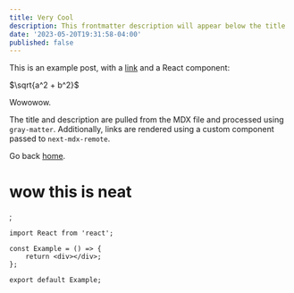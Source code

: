 ```yaml
---
title: Very Cool
description: This frontmatter description will appear below the title
date: '2023-05-20T19:31:58-04:00'
published: false
---
```


This is an example post, with a [link](https://nextjs.org) and a React component:

<TestComponent name="next-mdx-remote" />

$\sqrt{a^2 + b^2}$

Wowowow.

The title and description are pulled from the MDX file and processed using `gray-matter`. Additionally, links are rendered using a custom component passed to `next-mdx-remote`.

Go back [home](/).

# wow this is neat

<Sandpack template="react" />;

```tsx
import React from 'react';

const Example = () => {
    return <div></div>;
};

export default Example;
```
